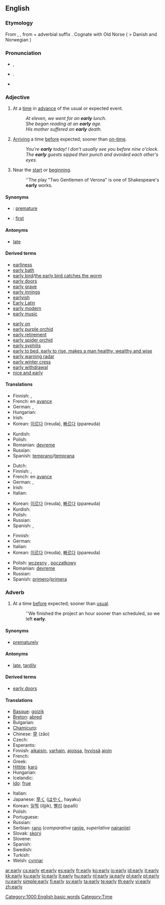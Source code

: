 ==English==

{{rank|arms|across|answer|447|early|saying|talk|spirit}}

===Etymology===
From {{etyl|enm}} {{term|erli|lang=enm}}, {{etyl|ang}} {{term|ærlice|ǣrlīce|lang=ang}}, from {{term|ær|ǣr|before|lang=ang}} + adverbial suffix {{term|-lice|-līce|lang=ang}}. Cognate with Old Norse {{term|árla|lang=non}} ( > Danish and Norwegian {{term|årle}})

===Pronunciation===
* {{a|UK}} {{IPA|/ˈɜː(ɹ).li/}}, {{SAMPA|/"3:(r).li/}}
*: {{rhymes|ɜː(r)li}}
* {{a|GenAm}} {{IPA|/ˈɝli/}}. {{SAMPA|/"3`li/}}
*: {{audio|en-us-early.ogg|Audio (US)}}
* {{hyphenation|ear|ly}}

===Adjective===
{{en-adj|earli|er}}

# At a [[time]] in [[advance]] of the usual or expected event.
#: ''At eleven, we went for an '''early''' lunch.''
#: ''She began reading at an '''early''' age.''
#: ''His mother suffered an '''early''' death.''
# [[arrive|Arriving]] a time [[before]] expected; sooner than [[on-time]].
#: ''You're '''early''' today! I don't usually see you before nine o'clock.''
#: ''The '''early''' guests sipped their punch and avoided each other's eyes.''
# Near the [[start]] or [[beginning]].
#: ''The play "Two Gentlemen of Verona" is one of Shakespeare's '''early''' works.

====Synonyms====
* {{italbrac|at a time in advance of the usual}}: [[premature]]
* {{italbrac|near the start}}: [[first]]

====Antonyms====
* [[late]]

====Derived terms====
{{rel-top}}
* [[earliness]]
* [[early bath]]
* [[early bird]]/[[the early bird catches the worm]]
* [[early doors]]
* [[early grave]]
* [[early innings]]
* [[earlyish]]
* [[Early Latin]]
* [[early modern]]
* [[early music]]
{{rel-mid}}
* [[early on]]
* [[early purple orchid]]
* [[early retirement]]
* [[early spider orchid]]
* [[early syphilis]]
* [[early to bed, early to rise, makes a man healthy, wealthy and wise]]
* [[early warning radar]]
* [[early winter cress]]
* [[early withdrawal]]
* [[nice and early]]
{{rel-bottom}}

====Translations====
{{trans-top|at a time in advance of the usual}}
* Finnish: {{t+|fi|varhainen}}, {{t+|fi|aikainen}}
* French: en [[avance]]
* German: {{t+|de|früh}}, {{t-|de|verfrüht}}
* Hungarian: {{t+|hu|korai}}
* Irish: {{t-|ga|luath|xs=Irish}}
* Korean: [[이르다]] (ireuda), [[빠르다]] (ppareuda)
{{trans-mid}}
* Kurdish: {{t|ku|زوو|tr=zu|sc=ku-Arab}}
* Polish: {{t+|pl|wczesny|m}}
* Romanian: [[devreme]]
* Russian: {{t+|ru|ранний|tr=ránnij|sc=Cyrl}}
* Spanish: [[temprano]]/[[temprana]]
{{trans-bottom}}

{{trans-top|arriving at a time before expected}}
* Dutch: {{t+|nl|vroeg}}
* Finnish: {{t+|fi|aikainen}}, {{t-|fi|ennenaikainen}}
* French: en [[avance]]
* German: {{t+|de|früh}}, {{t-|de|verfrüht}}
* Irish: {{t-|ga|luath|xs=Irish}}
* Italian: {{t-|it|precoce}}
{{trans-mid}}
* Korean: [[이르다]] (ireuda), [[빠르다]] (ppareuda)
* Kurdish: {{t|ku|زوو|tr=zu|sc=ku-Arab}}
* Polish: {{t+|pl|wczesny|m}}
* Russian: {{t+|ru|ранний|tr=ránnij|sc=Cyrl}}
* Spanish: {{t-|es|prematuro}}, {{t-|es|temprano}}
{{trans-bottom}}

{{trans-top|near the start or beginning}}
* Finnish: {{t+|fi|varhainen}}
* German: {{t+|de|früh}}
* Italian: {{t+|it|primo}}
* Korean: [[이르다]] (ireuda), [[빠르다]] (ppareuda)
{{trans-mid}}
* Polish: [[wczesny]] {{m}}, [[początkowy]] {{m}}
* Romanian: [[devreme]]
* Russian: {{t+|ru|ранний|tr=ránnij|sc=Cyrl}}
* Spanish: [[primero]]/[[primera]]
{{trans-bottom}}

===Adverb===
{{en-adv|earli|er}}

# At a time [[before]] expected; sooner than [[usual]].
#: ''We finished the project an hour sooner than scheduled, so we left '''early'''.

====Synonyms====
* [[prematurely]]

====Antonyms====
* [[late]], [[tardily]]

====Derived terms====
* [[early doors]]

====Translations====
{{trans-top|at a time before expected}}
* [[Basque]]: [[goizik]]
* [[Breton]]: [[abred]]
* Bulgarian: {{t+|bg|ранен|m|sc=Cyrl}}
* [[Chamicuro]]: {{tø|ccc|wa'ni tsijta}}
* Chinese: [[早]] (zǎo)
* Czech: {{t+|cs|brzy}}
* Esperanto: {{t-|eo|frue|xs=Esperanto}}
* Finnish: [[aikaisin]], [[varhain]], [[ajoissa]], [[hyvä|hyvissä]] [[aika|ajoin]]
* French: {{t+|fr|tôt}}
* Greek: {{t+|el|νωρίς|tr=noris|sc=Grek}}
* [[Hittite]]: [[karú]]
* Hungarian: {{t+|hu|korán}}
* Icelandic: {{t+|is|snemma}}
* [[Ido]]: [[frue]]
{{trans-mid}}
* Italian: {{t+|it|presto}}
* Japanese: [[早く]] ([[はやく]], hayaku)
* Korean: [[일찍]] (iljjik), [[빨리]] (ppalli)
* Polish: {{t+|pl|wcześnie}}
* Portuguese: {{t+|pt|cedo}}
* Russian: {{t+|ru|рано|tr=ráno|sc=Cyrl}}
* Serbian: [[rano]] (''comparative'' [[ranije]], ''superlative'' [[najranije]])
* Slovak: [[skorý]]
* Slovene: {{t+|sl|zgodaj}}
* Spanish: {{t-|es|temprano}}
* Swedish: {{t+|sv|tidigt}}
* Turkish: {{t+|tr|erken}}
* Welsh: [[cynnar]]
{{trans-bottom}}

[[Category:1000 English basic words]]
[[Category:Time]]

[[ar:early]]
[[cs:early]]
[[et:early]]
[[es:early]]
[[fr:early]]
[[ko:early]]
[[io:early]]
[[id:early]]
[[it:early]]
[[kk:early]]
[[ku:early]]
[[lo:early]]
[[lt:early]]
[[hu:early]]
[[nl:early]]
[[ja:early]]
[[pl:early]]
[[pt:early]]
[[ru:early]]
[[simple:early]]
[[fi:early]]
[[sv:early]]
[[ta:early]]
[[te:early]]
[[th:early]]
[[vi:early]]
[[zh:early]]